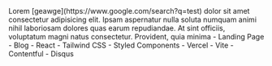 <PortfolioItemWrapper>
  <Explanation>
    <Title>Aida</Title>
    <Description>
      Lorem [geawge](https://www.google.com/search?q=test) dolor sit amet consectetur adipisicing elit. Ipsam aspernatur nulla soluta numquam animi nihil laboriosam dolores quas earum repudiandae. At sint officiis, voluptatum magni natus consectetur. Provident, quia minima
    </Description>
    <Categories>
      - Landing Page  
      - Blog  
    </Categories>
    <Technologies>
      - React 
      - Tailwind CSS 
      - Styled Components 
      - Vercel
      - Vite
    </Technologies>
    <APIs>
      - Contentful 
      - Disqus 
    </APIs>
    <Links
      repo="https://github.com/dominggo1999/aida-blog"
      live="https://aida-blog.vercel.app/"
    />
  </Explanation>
  <Thumbnail
    src="aida"
    alt="Aida"
  />
</PortfolioItemWrapper>